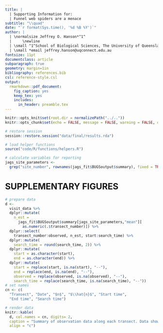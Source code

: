 ```yaml
---
title: |
  | Supporting Information for:
  | Funnel web spiders are a menace
subtitle: "\\quad"
date: "`r format(Sys.time(), '%d %B %Y')`"
author: |
  | \normalsize Jeffrey O. Hanson*^1^
  |     \newline
  | \small ^1^School of Biological Sciences, The University of Queensland, Saint Lucia, QLD, Australia
  | \small *email jeffrey.hanson@uqconnect.edu.au
fontsize: 11pt
documentclass: article
subparagraph: true
geometry: margin=1in
bibliography: references.bib
csl: reference-style.csl
output:
  rmarkdown::pdf_document:
    fig_caption: yes
    keep_tex: yes
    includes:
      in_header: preamble.tex
---
```


```r
knitr::opts_knit$set(root.dir = normalizePath("../.."))
knitr::opts_chunk$set(echo = FALSE, message = FALSE, warning = FALSE, dev = "png", dev.args = list(type = "cairo"), dpi = 500, fig.align = "center")
```

\newcommand{\oldtabcolsep}{\tabcolsep}
\renewcommand{\thefigure}{S\arabic{figure}}
\renewcommand{\thetable}{S\arabic{table}}

```r
# restore session
session::restore.session("data/final/results.rda")

# load helper functions
source("code/R/functions/helpers.R")

# calculate variables for reporting
jags_site_parameters <-
  grep("site_number", rownames(jags_fit$BUGSoutput$summary), fixed = TRUE)
```

\clearpage

# SUPPLEMENTARY FIGURES

```r
# prepare data
d <-
  visit_data %>%
  dplyr::mutate(
    n_est =
      jags_fit$BUGSoutput$summary[jags_site_parameters,"mean"][
        as.numeric(.$transect_number)]) %>%
  dplyr::select(
    transect_number:observed, n_est, start:search_time) %>%
  dplyr::mutate(
    search_time = round(search_time, 2)) %>%
  dplyr::mutate(
    start = as.character(start),
    end = as.character(end)) %>%
  dplyr::mutate(
    start = replace(start, is.na(start), "--"),
    end = replace(end, is.na(end), "--"),
    observed = replace(observed, is.na(observed), "--"),
    search_time = replace(search_time, is.na(search_time), "--"))
# set names
cn <- c(
  "Transect", "Date", "$n$", "$\\hat{n}$", "Start time",
  "End time", "Search time")

# render data
knitr::kable(
  d, col.names = cn, digits= 2,
  caption = "Summary of observation data along each transect. Data show the number of spider holes observed ($n$) and that predicted by the open \\text{n}-mixture model ($\\hat{n}$). Dashes indicate that certain transects were not sampled during certain time periods.",
  align = "c")
```

